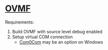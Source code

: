 <!-- [[Category:EDKIIFAQ]] --><!-- [[Category:EDKIISourceLevelDebug]] -->
=[http://tianocore.github.io/ovmf/ OVMF]=

Requirements:
# Build OVMF with source level debug enabled
# Setup virtual COM connection
#* [http://com0com.sourceforge.net Com0Com] may be an option on Windows